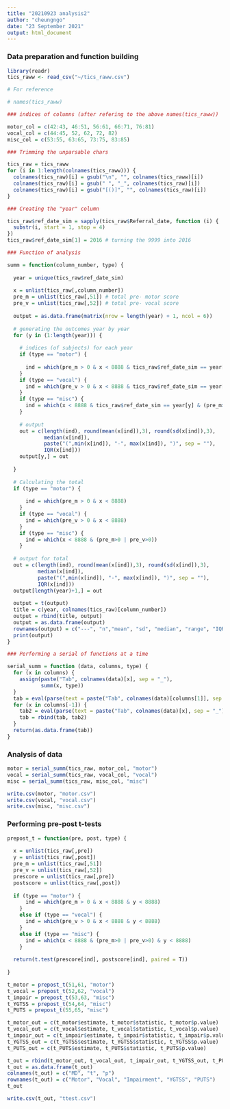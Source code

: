 ```yaml
---
title: "20210923 analysis2"
author: "cheungngo"
date: "23 September 2021"
output: html_document
---
```


### Data preparation and function building

```r
library(readr)
tics_raww <- read_csv("~/tics_raww.csv")
```

```r
# For reference

# names(tics_raww)
```

```r
### indices of columns (after refering to the above names(tics_raww))

motor_col = c(42:43, 46:51, 56:61, 66:71, 76:81)
vocal_col = c(44:45, 52, 62, 72, 82)
misc_col = c(53:55, 63:65, 73:75, 83:85)
```

```r
### Trimming the unparsable chars

tics_raw = tics_raww
for (i in 1:length(colnames(tics_raww))) {
  colnames(tics_raw)[i] = gsub("\n", "", colnames(tics_raww)[i])
  colnames(tics_raw)[i] = gsub(" ", "_", colnames(tics_raw)[i])
  colnames(tics_raw)[i] = gsub("[()]", "", colnames(tics_raw)[i])
}
```

```r
### Creating the "year" column

tics_raw$ref_date_sim = sapply(tics_raw$Referral_date, function (i) {
  substr(i, start = 1, stop = 4)
})
tics_raw$ref_date_sim[1] = 2016 # turning the 9999 into 2016
```

```r
### Function of analysis

summ = function(column_number, type) {
  
  year = unique(tics_raw$ref_date_sim)
  
  x = unlist(tics_raw[,column_number])
  pre_m = unlist(tics_raw[,51]) # total pre- motor score
  pre_v = unlist(tics_raw[,52]) # total pre- vocal score
  
  output = as.data.frame(matrix(nrow = length(year) + 1, ncol = 6))
  
  # generating the outcomes year by year
  for (y in (1:length(year))) {
    
    # indices (of subjects) for each year
    if (type == "motor") {
      
      ind = which(pre_m > 0 & x < 8888 & tics_raw$ref_date_sim == year[y])
    }
    if (type == "vocal") {
      ind = which(pre_v > 0 & x < 8888 & tics_raw$ref_date_sim == year[y])
    }
    if (type == "misc") {
      ind = which(x < 8888 & tics_raw$ref_date_sim == year[y] & (pre_m>0 | pre_v>0))
    }
    
    # output
    out = c(length(ind), round(mean(x[ind]),3), round(sd(x[ind]),3),
            median(x[ind]), 
            paste("(",min(x[ind]), "-", max(x[ind]), ")", sep = ""),
            IQR(x[ind]))
    output[y,] = out
    
  }
  
  # Calculating the total
  if (type == "motor") {
      
      ind = which(pre_m > 0 & x < 8888)
    }
    if (type == "vocal") {
      ind = which(pre_v > 0 & x < 8888)
    }
    if (type == "misc") {
      ind = which(x < 8888 & (pre_m>0 | pre_v>0))
    }
  
  # output for total
  out = c(length(ind), round(mean(x[ind]),3), round(sd(x[ind]),3),
          median(x[ind]), 
          paste("(",min(x[ind]), "-", max(x[ind]), ")", sep = ""),
          IQR(x[ind]))
  output[length(year)+1,] = out
  
  output = t(output)
  title = c(year, colnames(tics_raw)[column_number])
  output = rbind(title, output)
  output = as.data.frame(output)
  rownames(output) = c("---", "n","mean", "sd", "median", "range", "IQR")
  print(output)
}
```

```r
### Performing a serial of functions at a time

serial_summ = function (data, columns, type) {
  for (x in columns) {
    assign(paste("Tab", colnames(data)[x], sep = "_"),
           summ(x, type))
  }
  tab = eval(parse(text = paste("Tab", colnames(data)[columns[1]], sep = "_")))
  for (x in columns[-1]) {
    tab2 = eval(parse(text = paste("Tab", colnames(data)[x], sep = "_")))
    tab = rbind(tab, tab2)
  }
  return(as.data.frame(tab))
}
```

### Analysis of data

```r
motor = serial_summ(tics_raw, motor_col, "motor")
vocal = serial_summ(tics_raw, vocal_col, "vocal")
misc = serial_summ(tics_raw, misc_col, "misc")
```

```r
write.csv(motor, "motor.csv")
write.csv(vocal, "vocal.csv")
write.csv(misc, "misc.csv")
```

### Performing pre-post t-tests

```r
prepost_t = function(pre, post, type) {
  
  x = unlist(tics_raw[,pre])
  y = unlist(tics_raw[,post])
  pre_m = unlist(tics_raw[,51])
  pre_v = unlist(tics_raw[,52])
  prescore = unlist(tics_raw[,pre])
  postscore = unlist(tics_raw[,post])
    
  if (type == "motor") {
      ind = which(pre_m > 0 & x < 8888 & y < 8888)
    }
    else if (type == "vocal") {
      ind = which(pre_v > 0 & x < 8888 & y < 8888)
    }
    else if (type == "misc") {
      ind = which(x < 8888 & (pre_m>0 | pre_v>0) & y < 8888)
    }
  
  return(t.test(prescore[ind], postscore[ind], paired = T))
  
}
```

```r
t_motor = prepost_t(51,61, "motor")
t_vocal = prepost_t(52,62, "vocal")
t_impair = prepost_t(53,63, "misc")
t_YGTSS = prepost_t(54,64, "misc")
t_PUTS = prepost_t(55,65, "misc")
```

```r
t_motor_out = c(t_motor$estimate, t_motor$statistic, t_motor$p.value)
t_vocal_out = c(t_vocal$estimate, t_vocal$statistic, t_vocal$p.value)
t_impair_out = c(t_impair$estimate, t_impair$statistic, t_impair$p.value)
t_YGTSS_out = c(t_YGTSS$estimate, t_YGTSS$statistic, t_YGTSS$p.value)
t_PUTS_out = c(t_PUTS$estimate, t_PUTS$statistic, t_PUTS$p.value)
```

```r
t_out = rbind(t_motor_out, t_vocal_out, t_impair_out, t_YGTSS_out, t_PUTS_out)
t_out = as.data.frame(t_out)
colnames(t_out) = c("MD", "t", "p")
rownames(t_out) = c("Motor", "Vocal", "Impairment", "YGTSS", "PUTS")
t_out
```

```r
write.csv(t_out, "ttest.csv")
```

